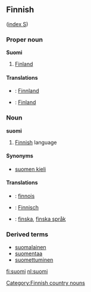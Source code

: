 ==Finnish==
([[Wiktionary:Finnish_index_s|index S]])

===Proper noun===
'''Suomi'''
# [[Finland]]

====Translations====
*{{de}}: [[Finnland]] 
*{{sv}}: [[Finland]]

===Noun===
'''suomi'''
# [[Finnish]] language

====Synonyms====
*[[suomen kieli]]

====Translations====
*{{fr}}: [[finnois]]
*{{de}}: [[Finnisch]] 
*{{sv}}: [[finska]], [[finska språk]]

===Derived terms===
*[[suomalainen]]
*[[suomentaa]]
*[[suomettuminen]]

[[fi:suomi]]
[[nl:suomi]]

[[Category:Finnish country nouns]]